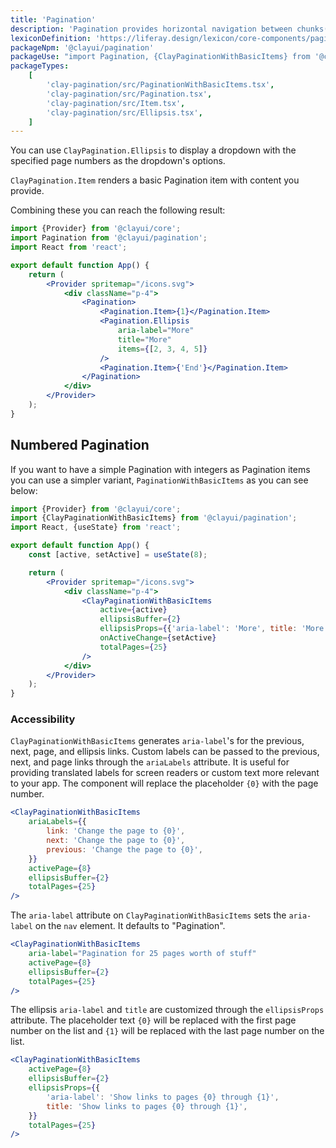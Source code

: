 ```yaml
---
title: 'Pagination'
description: 'Pagination provides horizontal navigation between chunks(pages) of a dataset.'
lexiconDefinition: 'https://liferay.design/lexicon/core-components/pagination/'
packageNpm: '@clayui/pagination'
packageUse: "import Pagination, {ClayPaginationWithBasicItems} from '@clayui/pagination';"
packageTypes:
    [
        'clay-pagination/src/PaginationWithBasicItems.tsx',
        'clay-pagination/src/Pagination.tsx',
        'clay-pagination/src/Item.tsx',
        'clay-pagination/src/Ellipsis.tsx',
    ]
---
```


You can use `ClayPagination.Ellipsis` to display a dropdown with the specified page numbers as the dropdown's options.

`ClayPagination.Item` renders a basic Pagination item with content you provide.

Combining these you can reach the following result:

```jsx preview
import {Provider} from '@clayui/core';
import Pagination from '@clayui/pagination';
import React from 'react';

export default function App() {
	return (
		<Provider spritemap="/icons.svg">
			<div className="p-4">
				<Pagination>
					<Pagination.Item>{1}</Pagination.Item>
					<Pagination.Ellipsis
						aria-label="More"
						title="More"
						items={[2, 3, 4, 5]}
					/>
					<Pagination.Item>{'End'}</Pagination.Item>
				</Pagination>
			</div>
		</Provider>
	);
}
```

## Numbered Pagination

If you want to have a simple Pagination with integers as Pagination items you can use a simpler variant, `PaginationWithBasicItems` as you can see below:

```jsx preview
import {Provider} from '@clayui/core';
import {ClayPaginationWithBasicItems} from '@clayui/pagination';
import React, {useState} from 'react';

export default function App() {
	const [active, setActive] = useState(8);

	return (
		<Provider spritemap="/icons.svg">
			<div className="p-4">
				<ClayPaginationWithBasicItems
					active={active}
					ellipsisBuffer={2}
					ellipsisProps={{'aria-label': 'More', title: 'More'}}
					onActiveChange={setActive}
					totalPages={25}
				/>
			</div>
		</Provider>
	);
}
```

### Accessibility

`ClayPaginationWithBasicItems` generates `aria-label`'s for the previous, next, page, and ellipsis links. Custom labels can be passed to the previous, next, and page links through the `ariaLabels` attribute. It is useful for providing translated labels for screen readers or custom text more relevant to your app. The component will replace the placeholder `{0}` with the page number.

```jsx
<ClayPaginationWithBasicItems
	ariaLabels={{
		link: 'Change the page to {0}',
		next: 'Change the page to {0}',
		previous: 'Change the page to {0}',
	}}
	activePage={8}
	ellipsisBuffer={2}
	totalPages={25}
/>
```

The `aria-label` attribute on `ClayPaginationWithBasicItems` sets the `aria-label` on the `nav` element. It defaults to "Pagination".

```jsx
<ClayPaginationWithBasicItems
	aria-label="Pagination for 25 pages worth of stuff"
	activePage={8}
	ellipsisBuffer={2}
	totalPages={25}
/>
```

The ellipsis `aria-label` and `title` are customized through the `ellipsisProps` attribute. The placeholder text `{0}` will be replaced with the first page number on the list and `{1}` will be replaced with the last page number on the list.

```jsx
<ClayPaginationWithBasicItems
	activePage={8}
	ellipsisBuffer={2}
	ellipsisProps={{
		'aria-label': 'Show links to pages {0} through {1}',
		title: 'Show links to pages {0} through {1}',
	}}
	totalPages={25}
/>
```

